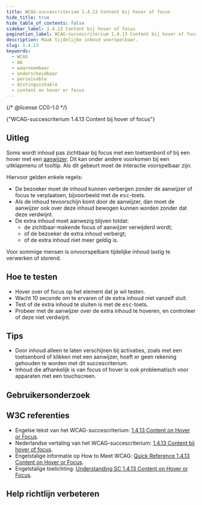 ```yaml
---
title: WCAG-succescriterium 1.4.13 Content bij hover of focus
hide_title: true
hide_table_of_contents: false
sidebar_label: 1.4.13 Content bij hover of focus
pagination_label: WCAG-succescriterium 1.4.13 Content bij hover of focus
description: Maak tijdelijke inhoud voorspelbaar.
slug: 1.4.13
keywords:
  - WCAG
  - AA
  - waarneembaar
  - onderscheidbaar
  - perceivable
  - distinguishable
  - content on hover or focus
---
```


{/* @license CC0-1.0 */}


<WcagHeadingGroup level={1} conformanceLevel="Niveau AA">
  {"WCAG-succescriterium 1.4.13 Content bij hover of focus"}
</WcagHeadingGroup>

## Uitleg

<Summary />

Soms wordt inhoud pas zichtbaar bij focus met een toetsenbord of bij een hover met een [aanwijzer](/woordenlijst/#aanwijzer). Dit kan onder andere voorkomen bij een uitklapmenu of tooltip. Als dit gebeurt moet de interactie voorspelbaar zijn.

Hiervoor gelden enkele regels:

- De bezoeker moet de inhoud kunnen verbergen zonder de aanwijzer of focus te verplaatsen, bijvoorbeeld met de <kbd>esc</kbd>-toets.
- Als de inhoud tevoorschijn komt door de aanwijzer, dan moet de aanwijzer ook over deze inhoud bewogen kunnen worden zonder dat deze verdwijnt.
- De extra inhoud moet aanwezig blijven totdat:
  - de zichtbaar-makende focus of aanwijzer verwijderd wordt;
  - of de bezoeker de extra inhoud verbergt;
  - of de extra inhoud niet meer geldig is.

Voor sommige mensen is onvoorspelbare tijdelijke inhoud lastig te verwerken of storend.

## Hoe te testen

- Hover over of focus op het element dat je wil testen.
- Wacht 10 seconde om te ervaren of de extra inhoud niet vanzelf sluit.
- Test of de extra inhoud te sluiten is met de <kbd>esc</kbd>-toets.
- Probeer met de aanwijzer over de extra inhoud te hoveren, en controleer of deze niet verdwijnt.

## Tips

- Door inhoud alleen te laten verschijnen bij activaties, zoals met een toetsenbord of klikken met een aanwijzer, hoeft er geen rekening gehouden te worden met dit succescriterium.
- Inhoud die afhankelijk is van focus of hover is ook problematisch voor apparaten met een touchscreen.

## Gebruikersonderzoek

<CTAGebruikersonderzoek />

## W3C referenties

- Engelse tekst van het WCAG-succescriterium: [<span lang="en">1.4.13 Content on Hover or Focus</span>](https://www.w3.org/TR/WCAG22/#content-on-hover-or-focus).
- Nederlandse vertaling van het WCAG-succescriterium: [1.4.13 Content bij hover of focus](https://www.w3.org/Translations/WCAG22-nl/#content-bij-hover-of-focus).
- Engelstalige informatie op <span lang="en">How to Meet WCAG</span>: [<span lang="en">Quick Reference 1.4.13 Content on Hover or Focus</span>](https://www.w3.org/WAI/WCAG22/quickref/#content-on-hover-or-focus).
- Engelstalige toelichting: [<span lang="en">Understanding SC 1.4.13 Content on Hover or Focus</span>](https://www.w3.org/WAI/WCAG22/Understanding/content-on-hover-or-focus.html).

<SpotlightSection>
  <Markdown omitH1 headinglevel={3}>
    <Disclaimer />
  </Markdown>
</SpotlightSection>

## Help richtlijn verbeteren

<Markdown omitH1 headinglevel={3}>
  <WCAGFooterInfo />
</Markdown>
